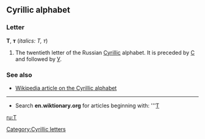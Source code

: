 ==Cyrillic alphabet==
===Letter===
'''Т''', '''т''' (''italics: Т, т'')

#The twentieth letter of the Russian [[Cyrillic]] alphabet. It is preceded by [[С]] and followed by [[У]].

===See also===
*[[w:Cyrillic alphabet|Wikipedia article on the Cyrillic alphabet]]

----

*Search '''en.wiktionary.org''' for articles beginning with: '''[http://wiktionary.org/w/wiki.phtml?title=Special:Allpages&from=Т Т]

[[ru:Т]]
[[Category:Cyrillic letters]]